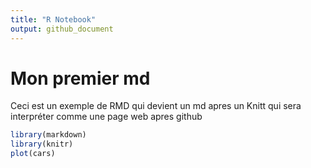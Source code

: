 ```yaml
---
title: "R Notebook"
output: github_document
---
```

# Mon premier md
Ceci est un exemple de RMD qui devient un md apres un Knitt qui sera interpréter comme une page web apres github
```r
library(markdown)
library(knitr)
plot(cars)
```

